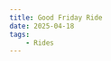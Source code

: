 ```yaml
---
title: Good Friday Ride
date: 2025-04-18
tags:
    - Rides
---
```




<Ride 
    instagramUrl="https://www.instagram.com/p/DIcpGQXoNBN/" 
    routeGpx="Good Friday Ride (public).gpx"
    routeUrl="https://www.strava.com/routes/3347014886538342448"
/>
